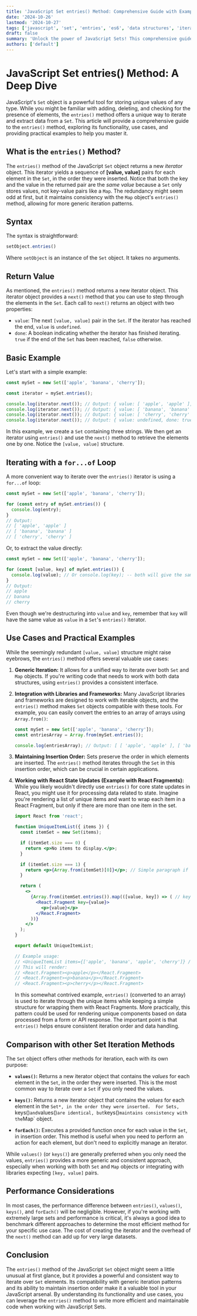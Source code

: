 ```yaml
---
title: 'JavaScript Set entries() Method: Comprehensive Guide with Examples'
date: '2024-10-26'
lastmod: '2024-10-27'
tags: ['javascript', 'set', 'entries', 'es6', 'data structures', 'iterators']
draft: false
summary: 'Unlock the power of JavaScript Sets! This comprehensive guide explores the entries() method, providing detailed explanations, practical examples, and use cases to master this essential data structure technique.'
authors: ['default']
---
```


# JavaScript Set entries() Method: A Deep Dive

JavaScript's `Set` object is a powerful tool for storing unique values of any type.  While you might be familiar with adding, deleting, and checking for the presence of elements, the `entries()` method offers a unique way to iterate and extract data from a `Set`. This article will provide a comprehensive guide to the `entries()` method, exploring its functionality, use cases, and providing practical examples to help you master it.

## What is the `entries()` Method?

The `entries()` method of the JavaScript `Set` object returns a new *iterator* object. This iterator yields a sequence of **[value, value]** pairs for each element in the `Set`, in the order they were inserted.  Notice that both the key and the value in the returned pair are the *same value* because a `Set` only stores values, not key-value pairs like a `Map`.  The redundancy might seem odd at first, but it maintains consistency with the `Map` object's `entries()` method, allowing for more generic iteration patterns.

## Syntax

The syntax is straightforward:

```javascript
setObject.entries()
```

Where `setObject` is an instance of the `Set` object.  It takes no arguments.

## Return Value

As mentioned, the `entries()` method returns a new iterator object. This iterator object provides a `next()` method that you can use to step through the elements in the `Set`. Each call to `next()` returns an object with two properties:

*   `value`: The next `[value, value]` pair in the `Set`. If the iterator has reached the end, `value` is `undefined`.
*   `done`: A boolean indicating whether the iterator has finished iterating. `true` if the end of the `Set` has been reached, `false` otherwise.

## Basic Example

Let's start with a simple example:

```javascript
const mySet = new Set(['apple', 'banana', 'cherry']);

const iterator = mySet.entries();

console.log(iterator.next()); // Output: { value: [ 'apple', 'apple' ], done: false }
console.log(iterator.next()); // Output: { value: [ 'banana', 'banana' ], done: false }
console.log(iterator.next()); // Output: { value: [ 'cherry', 'cherry' ], done: false }
console.log(iterator.next()); // Output: { value: undefined, done: true }
```

In this example, we create a `Set` containing three strings.  We then get an iterator using `entries()` and use the `next()` method to retrieve the elements one by one.  Notice the `[value, value]` structure.

## Iterating with a `for...of` Loop

A more convenient way to iterate over the `entries()` iterator is using a `for...of` loop:

```javascript
const mySet = new Set(['apple', 'banana', 'cherry']);

for (const entry of mySet.entries()) {
  console.log(entry);
}
// Output:
// [ 'apple', 'apple' ]
// [ 'banana', 'banana' ]
// [ 'cherry', 'cherry' ]
```

Or, to extract the value directly:

```javascript
const mySet = new Set(['apple', 'banana', 'cherry']);

for (const [value, key] of mySet.entries()) {
  console.log(value); // Or console.log(key); -- both will give the same output
}
// Output:
// apple
// banana
// cherry
```

Even though we're destructuring into `value` and `key`, remember that `key` will have the same value as `value` in a `Set`'s `entries()` iterator.

## Use Cases and Practical Examples

While the seemingly redundant `[value, value]` structure might raise eyebrows, the `entries()` method offers several valuable use cases:

1.  **Generic Iteration:**  It allows for a unified way to iterate over both `Set` and `Map` objects.  If you're writing code that needs to work with both data structures, using `entries()` provides a consistent interface.

2.  **Integration with Libraries and Frameworks:**  Many JavaScript libraries and frameworks are designed to work with iterable objects, and the `entries()` method makes `Set` objects compatible with these tools.  For example, you can easily convert the entries to an array of arrays using `Array.from()`:

    ```javascript
    const mySet = new Set(['apple', 'banana', 'cherry']);
    const entriesArray = Array.from(mySet.entries());

    console.log(entriesArray); // Output: [ [ 'apple', 'apple' ], [ 'banana', 'banana' ], [ 'cherry', 'cherry' ] ]
    ```

3.  **Maintaining Insertion Order:**  Sets preserve the order in which elements are inserted.  The `entries()` method iterates through the `Set` in this insertion order, which can be crucial in certain applications.

4. **Working with React State Updates (Example with React Fragments):**
   While you likely wouldn't directly use `entries()` for core state updates in React, you might use it for processing data related to state.  Imagine you're rendering a list of unique items and want to wrap each item in a React Fragment, but only if there are more than one item in the set.

   ```jsx
   import React from 'react';

   function UniqueItemList({ items }) {
     const itemSet = new Set(items);

     if (itemSet.size === 0) {
       return <p>No items to display.</p>;
     }

     if (itemSet.size === 1) {
       return <p>{Array.from(itemSet)[0]}</p>; // Simple paragraph if only one item
     }

     return (
       <>
         {Array.from(itemSet.entries()).map(([value, key]) => ( // key not needed, but included for clarity
           <React.Fragment key={value}>
             <p>{value}</p>
           </React.Fragment>
         ))}
       </>
     );
   }

   export default UniqueItemList;

   // Example usage:
   // <UniqueItemList items={['apple', 'banana', 'apple', 'cherry']} />
   // This will render:
   // <React.Fragment><p>apple</p></React.Fragment>
   // <React.Fragment><p>banana</p></React.Fragment>
   // <React.Fragment><p>cherry</p></React.Fragment>
   ```

   In this somewhat contrived example, `entries()` (converted to an array) is used to iterate through the unique items while keeping a simple structure for wrapping them with React Fragments.  More practically, this pattern could be used for rendering unique components based on data processed from a form or API response. The important point is that `entries()` helps ensure consistent iteration order and data handling.

## Comparison with other Set Iteration Methods

The `Set` object offers other methods for iteration, each with its own purpose:

*   **`values()`:** Returns a new iterator object that contains the *values* for each element in the `Set`, in the order they were inserted.  This is the most common way to iterate over a `Set` if you only need the values.

*   **`keys()`:** Returns a new iterator object that contains the *values* for each element in the `Set*, in the order they were inserted.  For Sets, `keys()` and `values()` are identical, but `keys()` maintains consistency with the `Map` object.

*   **`forEach()`:** Executes a provided function once for each value in the `Set`, in insertion order. This method is useful when you need to perform an action for each element, but don't need to explicitly manage an iterator.

While `values()` (or `keys()`) are generally preferred when you only need the values, `entries()` provides a more generic and consistent approach, especially when working with both `Set` and `Map` objects or integrating with libraries expecting `[key, value]` pairs.

## Performance Considerations

In most cases, the performance difference between `entries()`, `values()`, `keys()`, and `forEach()` will be negligible. However, if you're working with extremely large sets and performance is critical, it's always a good idea to benchmark different approaches to determine the most efficient method for your specific use case.  The cost of creating the iterator and the overhead of the `next()` method can add up for very large datasets.

## Conclusion

The `entries()` method of the JavaScript `Set` object might seem a little unusual at first glance, but it provides a powerful and consistent way to iterate over `Set` elements. Its compatibility with generic iteration patterns and its ability to maintain insertion order make it a valuable tool in your JavaScript arsenal. By understanding its functionality and use cases, you can leverage the `entries()` method to write more efficient and maintainable code when working with JavaScript Sets.